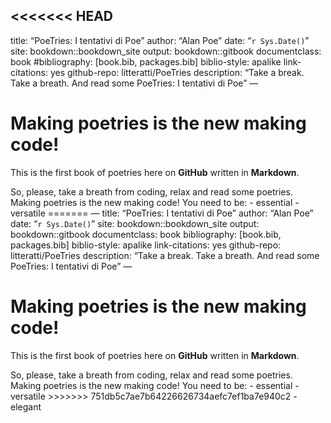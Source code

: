 <<<<<<< HEAD
--- 
title: "PoeTries: I tentativi di Poe"
author: "Alan Poe"
date: "`r Sys.Date()`"
site: bookdown::bookdown_site
output: bookdown::gitbook
documentclass: book
#bibliography: [book.bib, packages.bib]
biblio-style: apalike
link-citations: yes
github-repo: litteratti/PoeTries
description: "Take a break. Take a breath. And read some PoeTries: I tentativi di Poe"
---

# Making poetries is the new making code!

This is the first book of poetries here on **GitHub** written in **Markdown**. 

So, please, take a breath from coding, relax and read some poetries.
Making poetries is the new making code! You need to be:
- essential
- versatile
=======
--- 
title: "PoeTries: I tentativi di Poe"
author: "Alan Poe"
date: "`r Sys.Date()`"
site: bookdown::bookdown_site
output: bookdown::gitbook
documentclass: book
bibliography: [book.bib, packages.bib]
biblio-style: apalike
link-citations: yes
github-repo: litteratti/PoeTries
description: "Take a break. Take a breath. And read some PoeTries: I tentativi di Poe"
---

# Making poetries is the new making code!

This is the first book of poetries here on **GitHub** written in **Markdown**. 

So, please, take a breath from coding, relax and read some poetries.
Making poetries is the new making code! You need to be:
- essential
- versatile
>>>>>>> 751db5c7ae7b64226626734aefc7ef1ba7e940c2
- elegant